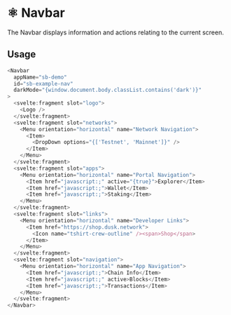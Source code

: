 
<Meta title="Docs/Components/Organisms/Navbar" />

# ⚛️ Navbar

The Navbar displays information and actions relating to the current screen.

## Usage

```js
<Navbar
  appName="sb-demo"
  id="sb-example-nav"
  darkMode="{window.document.body.classList.contains('dark')}"
>
  <svelte:fragment slot="logo">
    <Logo />
  </svelte:fragment>
  <svelte:fragment slot="networks">
    <Menu orientation="horizontal" name="Network Navigation">
      <Item>
        <DropDown options="{['Testnet', 'Mainnet']}" />
      </Item>
    </Menu>
  </svelte:fragment>
  <svelte:fragment slot="apps">
    <Menu orientation="horizontal" name="Portal Navigation">
      <Item href="javascript:;" active="{true}">Explorer</Item>
      <Item href="javascript:;">Wallet</Item>
      <Item href="javascript:;">Staking</Item>
    </Menu>
  </svelte:fragment>
  <svelte:fragment slot="links">
    <Menu orientation="horizontal" name="Developer Links">
      <Item href="https://shop.dusk.network">
        <Icon name="tshirt-crew-outline" /><span>Shop</span>
      </Item>
    </Menu>
  </svelte:fragment>
  <svelte:fragment slot="navigation">
    <Menu orientation="horizontal" name="App Navigation">
      <Item href="javascript:;">Chain Info</Item>
      <Item href="javascript:;" active>Blocks</Item>
      <Item href="javascript:;">Transactions</Item>
    </Menu>
  </svelte:fragment>
</Navbar>
```
